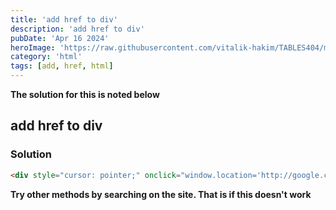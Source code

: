 ```yaml
---
title: 'add href to div'
description: 'add href to div'
pubDate: 'Apr 16 2024'
heroImage: 'https://raw.githubusercontent.com/vitalik-hakim/TABLES404/main/error_b/HTML.png'
category: 'html'
tags: [add, href, html]
---
```


**The solution for this is noted below**

## add href to div

### Solution

```html
<div style="cursor: pointer;" onclick="window.location='http://google.com';">Hello world</div>
```

**Try other methods by searching on the site. That is if this doesn't work**

